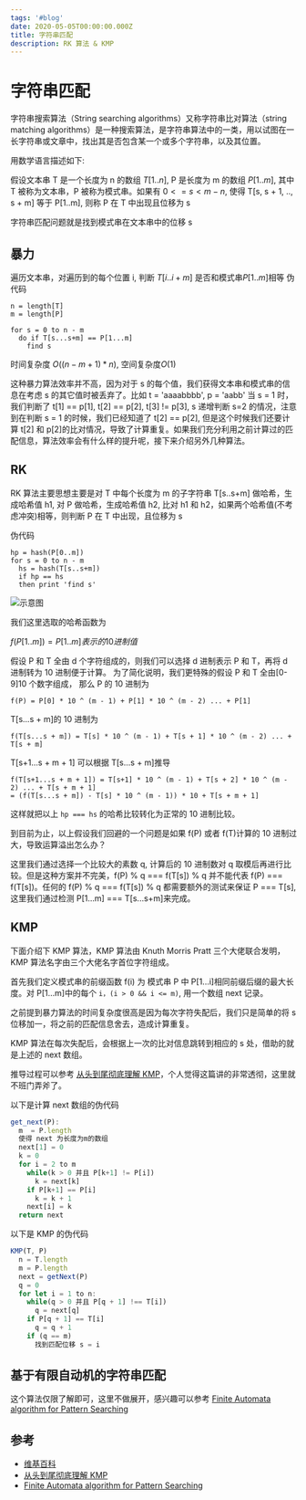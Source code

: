 ```yaml
---
tags: '#blog'
date: 2020-05-05T00:00:00.000Z
title: 字符串匹配
description: RK 算法 & KMP
---
```




# 字符串匹配

字符串搜索算法（String searching algorithms）又称字符串比对算法（string matching algorithms）是一种搜索算法，是字符串算法中的一类，用以试图在一长字符串或文章中，找出其是否包含某一个或多个字符串，以及其位置。

用数学语言描述如下:

假设文本串 T 是一个长度为 n 的数组 $T[1..n]$, P 是长度为 m 的数组 $P[1..m]$, 其中 T 被称为文本串，P 被称为模式串。如果有 $0 <= s < m-n$, 使得 T[s, s + 1, .., s + m] 等于 P[1..m], 则称 P 在 T 中出现且位移为 s

字符串匹配问题就是找到模式串在文本串中的位移 s

## 暴力

遍历文本串，对遍历到的每个位置 i, 判断 $T[i..i+m]$ 是否和模式串$P[1..m]$相等
伪代码

```
n = length[T]
m = length[P]

for s = 0 to n - m
  do if T[s...s+m] == P[1...m]
    find s
```

时间复杂度 $O((n - m + 1) * n)$, 空间复杂度$O(1)$

这种暴力算法效率并不高，因为对于 s 的每个值，我们获得文本串和模式串的信息在考虑 s 的其它值时被丢弃了。比如 t = 'aaaabbbb', p = 'aabb'
当 s = 1 时，我们判断了 t[1] == p[1], t[2] == p[2], t[3] != p[3], s 递增判断 s=2 的情况，注意到在判断 s = 1 的时候，我们已经知道了 t[2] == p[2], 但是这个时候我们还要计算 t[2] 和 p[2]的比对情况，导致了计算重复。如果我们充分利用之前计算过的匹配信息，算法效率会有什么样的提升呢，接下来介绍另外几种算法。

## RK

RK 算法主要思想主要是对 T 中每个长度为 m 的子字符串 T[s..s+m] 做哈希，生成哈希值 h1, 对 P 做哈希，生成哈希值 h2, 比对 h1 和 h2，如果两个哈希值(不考虑冲突)相等，则判断 P 在 T 中出现，且位移为 s

伪代码

```
hp = hash(P[0..m])
for s = 0 to n - m
  hs = hash(T[s..s+m])
  if hp == hs
  then print 'find s'
```

![示意图](../assets/algorithm/rk.svg)

我们这里选取的哈希函数为

$f(P[1..m]) = P[1..m]表示的10进制值$

假设 P 和 T 全由 d 个字符组成的，则我们可以选择 d 进制表示 P 和 T，再将 d 进制转为 10 进制便于计算。
为了简化说明，我们更特殊的假设 P 和 T 全由[0-9]10 个数字组成，
那么 P 的 10 进制为

```
f(P) = P[0] * 10 ^ (m - 1) + P[1] * 10 ^ (m - 2) ... + P[1]
```

T[s...s + m]的 10 进制为

```
f(T[s...s + m]) = T[s] * 10 ^ (m - 1) + T[s + 1] * 10 ^ (m - 2) ... + T[s + m]
```

T[s+1...s + m + 1] 可以根据 T[s...s + m]推导

```
f(T[s+1...s + m + 1]) = T[s+1] * 10 ^ (m - 1) + T[s + 2] * 10 ^ (m - 2) ... + T[s + m + 1]
= (f(T[s...s + m]) - T[s] * 10 ^ (m - 1)) * 10 + T[s + m + 1]
```

这样就把以上 `hp === hs` 的哈希比较转化为正常的 10 进制比较。

到目前为止，以上假设我们回避的一个问题是如果 f(P) 或者 f(T)计算的 10 进制过大，导致运算溢出怎么办？

这里我们通过选择一个比较大的素数 q, 计算后的 10 进制数对 q 取模后再进行比较。但是这种方案并不完美，f(P) % q === f(T[s]) % q 并不能代表 f(P) === f(T[s])。任何的 f(P) % q === f(T[s]) % q 都需要额外的测试来保证 P === T[s], 这里我们通过检测 P[1...m] === T[s...s+m]来完成。

## KMP

下面介绍下 KMP 算法，KMP 算法由 Knuth Morris Pratt 三个大佬联合发明，KMP 算法名字由三个大佬名字首位字符组成。

首先我们定义模式串的前缀函数 f(i) 为 模式串 P 中 P[1...i]相同前缀后缀的最大长度。对 P[1...m]中的每个 `i，(i > 0 && i <= m)`, 用一个数组 next 记录。

之前提到暴力算法的时间复杂度很高是因为每次字符失配后，我们只是简单的将 s 位移加一，将之前的匹配信息舍去，造成计算重复。

KMP 算法在每次失配后，会根据上一次的比对信息跳转到相应的 s 处，借助的就是上述的 next 数组。

推导过程可以参考 [从头到尾彻底理解 KMP](https://blog.csdn.net/v_JULY_v/article/details/7041827)，个人觉得这篇讲的非常透彻，这里就不班门弄斧了。

以下是计算 next 数组的伪代码

```js
get_next(P):
  m  = P.length
  使得 next 为长度为m的数组
  next[1] = 0
  k = 0
  for i = 2 to m
    while(k > 0 并且 P[k+1] != P[i])
      k = next[k]
    if P[k+1] == P[i]
      k = k + 1
    next[i] = k
  return next
```

以下是 KMP 的伪代码

```js
KMP(T, P)
  n = T.length
  m = P.length
  next = getNext(P)
  q = 0
  for let i = 1 to n:
    while(q > 0 并且 P[q + 1] !== T[i])
      q = next[q]
    if P[q + 1] == T[i]
      q = q + 1
    if (q == m)
      找到匹配位移 s = i
```

## 基于有限自动机的字符串匹配

这个算法仅限了解即可，这里不做展开，感兴趣可以参考 [Finite Automata algorithm for Pattern Searching](https://www.geeksforgeeks.org/finite-automata-algorithm-for-pattern-searching/)

## 参考

- [维基百科](https://zh.wikipedia.org/wiki/%E5%85%8B%E5%8A%AA%E6%96%AF-%E8%8E%AB%E9%87%8C%E6%96%AF-%E6%99%AE%E6%8B%89%E7%89%B9%E7%AE%97%E6%B3%95)
- [从头到尾彻底理解 KMP](https://blog.csdn.net/v_JULY_v/article/details/7041827)
- [Finite Automata algorithm for Pattern Searching](https://www.geeksforgeeks.org/finite-automata-algorithm-for-pattern-searching/)
